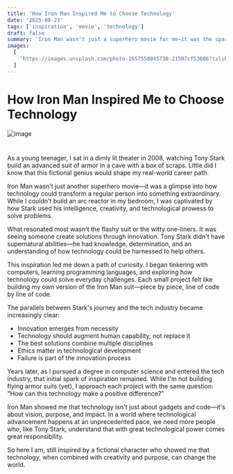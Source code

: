 ```yaml
---
title: 'How Iron Man Inspired Me to Choose Technology'
date: '2025-08-23'
tags: ['inspiration', 'movie', 'technology']
draft: false
summary: 'Iron Man wasn’t just a superhero movie for me—it was the spark that made me curious about coding, AI, and technology. Here’s how one film pushed me to...'
images:
  [
    'https://images.unsplash.com/photo-1657558045738-21507cf53606?ixlib=rb-4.1.0&q=85&fm=jpg&crop=entropy&cs=srgb',
  ]
---
```


# How Iron Man Inspired Me to Choose Technology

![image](https://images.unsplash.com/photo-1657558045738-21507cf53606?ixlib=rb-4.1.0&q=85&fm=jpg&crop=entropy&cs=srgb)

#

As a young teenager, I sat in a dimly lit theater in 2008, watching Tony Stark build an advanced suit of armor in a cave with a box of scraps. Little did I know that this fictional genius would shape my real-world career path.

Iron Man wasn't just another superhero movie—it was a glimpse into how technology could transform a regular person into something extraordinary. While I couldn't build an arc reactor in my bedroom, I was captivated by how Stark used his intelligence, creativity, and technological prowess to solve problems.

What resonated most wasn't the flashy suit or the witty one-liners. It was seeing someone create solutions through innovation. Tony Stark didn't have supernatural abilities—he had knowledge, determination, and an understanding of how technology could be harnessed to help others.

This inspiration led me down a path of curiosity. I began tinkering with computers, learning programming languages, and exploring how technology could solve everyday challenges. Each small project felt like building my own version of the Iron Man suit—piece by piece, line of code by line of code.

The parallels between Stark's journey and the tech industry became increasingly clear:

- Innovation emerges from necessity
- Technology should augment human capability, not replace it
- The best solutions combine multiple disciplines
- Ethics matter in technological development
- Failure is part of the innovation process

Years later, as I pursued a degree in computer science and entered the tech industry, that initial spark of inspiration remained. While I'm not building flying armor suits (yet), I approach each project with the same question: "How can this technology make a positive difference?"

Iron Man showed me that technology isn't just about gadgets and code—it's about vision, purpose, and impact. In a world where technological advancement happens at an unprecedented pace, we need more people who, like Tony Stark, understand that with great technological power comes great responsibility.

So here I am, still inspired by a fictional character who showed me that technology, when combined with creativity and purpose, can change the world.
